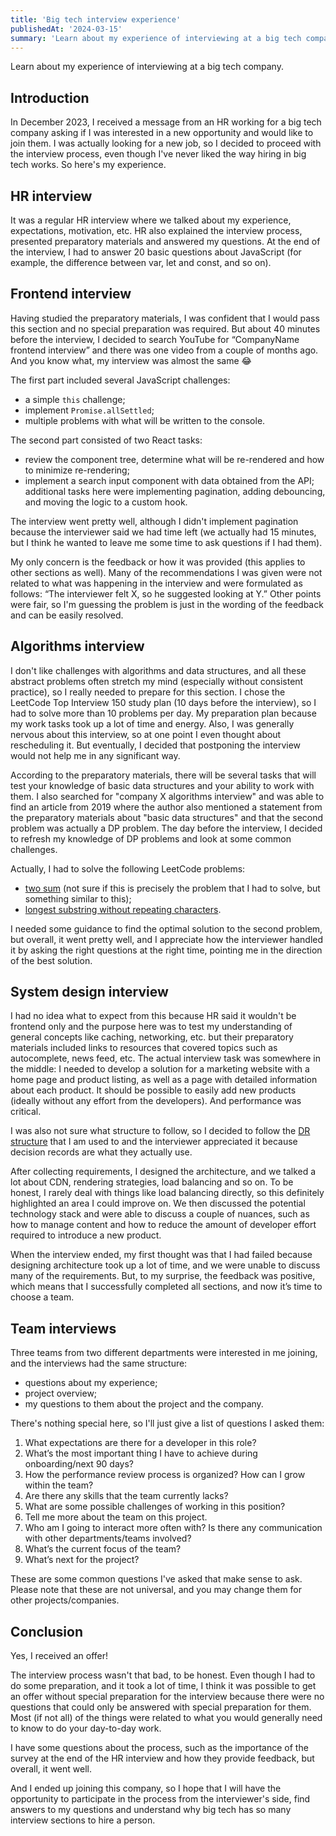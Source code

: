 ```yaml
---
title: 'Big tech interview experience'
publishedAt: '2024-03-15'
summary: 'Learn about my experience of interviewing at a big tech company.'
---
```


<Callout emoji='💡'>
  Learn about my experience of interviewing at a big tech company.
</Callout>

## Introduction

In December 2023, I received a message from an HR working for a big tech company asking if I was interested in a new opportunity and would like to join them. I was actually looking for a new job, so I decided to proceed with the interview process, even though I've never liked the way hiring in big tech works. So here's my experience.

## HR interview

It was a regular HR interview where we talked about my experience, expectations, motivation, etc. HR also explained the interview process, presented preparatory materials and answered my questions. At the end of the interview, I had to answer 20 basic questions about JavaScript (for example, the difference between var, let and const, and so on).

## Frontend interview

Having studied the preparatory materials, I was confident that I would pass this section and no special preparation was required. But about 40 minutes before the interview, I decided to search YouTube for “CompanyName frontend interview” and there was one video from a couple of months ago. And you know what, my interview was almost the same 😂

The first part included several JavaScript challenges:

- a simple `this` challenge;
- implement `Promise.allSettled`;
- multiple problems with what will be written to the console.

The second part consisted of two React tasks:

- review the component tree, determine what will be re-rendered and how to minimize re-rendering;
- implement a search input component with data obtained from the API; additional tasks here were implementing pagination, adding debouncing, and moving the logic to a custom hook.

The interview went pretty well, although I didn't implement pagination because the interviewer said we had time left (we actually had 15 minutes, but I think he wanted to leave me some time to ask questions if I had them).

My only concern is the feedback or how it was provided (this applies to other sections as well). Many of the recommendations I was given were not related to what was happening in the interview and were formulated as follows: “The interviewer felt X, so he suggested looking at Y.” Other points were fair, so I'm guessing the problem is just in the wording of the feedback and can be easily resolved.

## Algorithms interview

I don't like challenges with algorithms and data structures, and all these abstract problems often stretch my mind (especially without consistent practice), so I really needed to prepare for this section. I chose the LeetCode Top Interview 150 study plan (10 days before the interview), so I had to solve more than 10 problems per day. My preparation plan because my work tasks took up a lot of time and energy. Also, I was generally nervous about this interview, so at one point I even thought about rescheduling it. But eventually, I decided that postponing the interview would not help me in any significant way.

According to the preparatory materials, there will be several tasks that will test your knowledge of basic data structures and your ability to work with them. I also searched for "company X algorithms interview" and was able to find an article from 2019 where the author also mentioned a statement from the preparatory materials about "basic data structures" and that the second problem was actually a DP problem. The day before the interview, I decided to refresh my knowledge of DP problems and look at some common challenges.

Actually, I had to solve the following LeetCode problems:

- [two sum](https://leetcode.com/problems/two-sum/description/) (not sure if this is precisely the problem that I had to solve, but something similar to this);
- [longest substring without repeating characters](https://leetcode.com/problems/longest-substring-without-repeating-characters/).

I needed some guidance to find the optimal solution to the second problem, but overall, it went pretty well, and I appreciate how the interviewer handled it by asking the right questions at the right time, pointing me in the direction of the best solution.

## System design interview

I had no idea what to expect from this because HR said it wouldn't be frontend only and the purpose here was to test my understanding of general concepts like caching, networking, etc. but their preparatory materials included links to resources that covered topics such as autocomplete, news feed, etc. The actual interview task was somewhere in the middle: I needed to develop a solution for a marketing website with a home page and product listing, as well as a page with detailed information about each product. It should be possible to easily add new products (ideally without any effort from the developers). And performance was critical.

I was also not sure what structure to follow, so I decided to follow the [DR structure](https://github.com/joelparkerhenderson/decision-record) that I am used to and the interviewer appreciated it because decision records are what they actually use.

After collecting requirements, I designed the architecture, and we talked a lot about CDN, rendering strategies, load balancing and so on. To be honest, I rarely deal with things like load balancing directly, so this definitely highlighted an area I could improve on. We then discussed the potential technology stack and were able to discuss a couple of nuances, such as how to manage content and how to reduce the amount of developer effort required to introduce a new product.

When the interview ended, my first thought was that I had failed because designing architecture took up a lot of time, and we were unable to discuss many of the requirements. But, to my surprise, the feedback was positive, which means that I successfully completed all sections, and now it’s time to choose a team.

## Team interviews

Three teams from two different departments were interested in me joining, and the interviews had the same structure:

- questions about my experience;
- project overview;
- my questions to them about the project and the company.

There's nothing special here, so I'll just give a list of questions I asked them:

1. What expectations are there for a developer in this role?
2. What’s the most important thing I have to achieve during onboarding/next 90 days?
3. How the performance review process is organized? How can I grow within the team?
4. Are there any skills that the team currently lacks?
5. What are some possible challenges of working in this position?
6. Tell me more about the team on this project.
7. Who am I going to interact more often with? Is there any communication with other departments/teams involved?
8. What’s the current focus of the team?
9. What’s next for the project?

<Callout emoji="💡">
  These are some common questions I've asked that make sense to ask. Please note that these are not universal, and you may change them for other projects/companies.
</Callout>

## Conclusion

Yes, I received an offer!

The interview process wasn't that bad, to be honest. Even though I had to do some preparation, and it took a lot of time, I think it was possible to get an offer without special preparation for the interview because there were no questions that could only be answered with special preparation for them. Most (if not all) of the things were related to what you would generally need to know to do your day-to-day work.

I have some questions about the process, such as the importance of the survey at the end of the HR interview and how they provide feedback, but overall, it went well.

And I ended up joining this company, so I hope that I will have the opportunity to participate in the process from the interviewer's side, find answers to my questions and understand why big tech has so many interview sections to hire a person.
